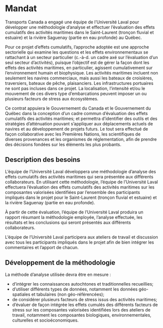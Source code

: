# Mandat

Transports Canada a engagé une équipe de l’Université Laval pour développer une méthodologie d’analyse et effectuer l’évaluation des effets cumulatifs des activités maritimes dans le Saint-Laurent (tronçon fluvial et estuaire) et la rivière Saguenay (partie en eau profonde) au Québec.

Pour ce projet d’effets cumulatifs, l’approche adoptée est une approche sectorielle qui examine les questions et les effets environnementaux se rattachant à un secteur particulier (c.-à-d. un cadre axé sur l’évaluation d’un seul secteur d’activités), puisque l’objectif est de gérer la façon dont les effets des activités maritimes, en particulier, agissent cumulativement sur l’environnement humain et biophysique. Les activités maritimes incluent non seulement les navires commerciaux, mais aussi les bateaux de croisières, traversiers, bateaux de pêche, plaisanciers. Les infrastructures portuaires ne sont pas incluses dans ce projet. La localisation, l’intensité et/ou le mouvement de ces divers type d’embarcations peuvent imposer un ou plusieurs facteurs de stress aux écosystèmes.

Ce contrat appuiera le Gouvernement du Canada et le Gouvernement du Québec dans la conception d’un cadre commun d’évaluation des effets cumulatifs des activités maritimes; et permettra d’identifier des outils et des stratégies d’atténuation pouvant s’appliquer aux déplacements actuels de navires et au développement de projets futurs. Le tout sera effectué de façon collaborative avec les Premières Nations, les scientifiques de diverses provenances et les organismes de réglementation, afin de prendre des décisions fondées sur les éléments les plus probants.

## Description des besoins

L’équipe de l’Université Laval développera une méthodologie d’analyse des effets cumulatifs des activités maritimes qui sera présentée aux différents collaborateurs. En utilisant cette méthodologie, l’équipe de l’Université Laval effectuera l’évaluation des effets cumulatifs des activités maritimes sur les composantes valorisées identifiées par l’ensemble des participants impliqués dans le projet pour le Saint-Laurent (tronçon fluvial et estuaire) et la rivière Saguenay (partie en eau profonde).

À partir de cette évaluation, l’équipe de l’Université Laval produira un rapport résumant la méthodologie employée, l’analyse effectuée, les résultats et les conclusions qui seront présentés aux différents collaborateurs.

L’équipe de l’Université Laval participera aux ateliers de travail et discussion avec tous les participants impliqués dans le projet afin de bien intégrer les commentaires et l’apport de chacun.

## Développement de la méthodologie

La méthode d’analyse utilisée devra être en mesure :

- d’intégrer les connaissances autochtones et traditionnelles recueillies;
- d’utiliser différents types de données, notamment les données géo-spatiales et tabulaires (non géo-référencées);
- de considérer plusieurs facteurs de stress issus des activités maritimes;
- d’évaluer de façon intégrée les effets cumulés des différents facteurs de stress sur les composantes valorisées identifiées lors des ateliers de travail, notamment les composantes biologiques, environnementales, culturelles et socioéconomiques.
